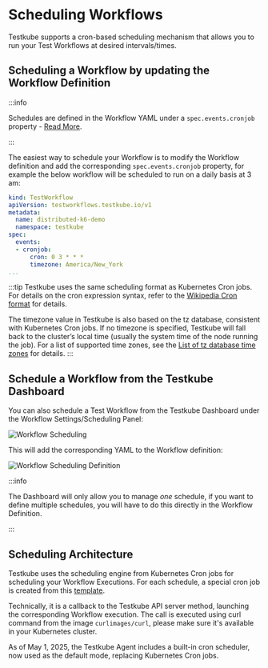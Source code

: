 # Scheduling Workflows

Testkube supports a cron-based scheduling mechanism that allows you to run your Test Workflows at desired intervals/times.

## Scheduling a Workflow by updating the Workflow Definition

:::info

Schedules are defined in the Workflow YAML under a `spec.events.cronjob` property - [Read More](/articles/test-workflows#events-and-scheduling).

:::

The easiest way to schedule your Workflow is to modify the Workflow definition and add the corresponding
`spec.events.cronjob` property, for example the below workflow will be scheduled to run on a daily basis at 3 am:

```yaml
kind: TestWorkflow
apiVersion: testworkflows.testkube.io/v1
metadata:
  name: distributed-k6-demo
  namespace: testkube
spec:
  events:
  - cronjob:
      cron: 0 3 * * *
      timezone: America/New_York
...
```

:::tip
Testkube uses the same scheduling format as Kubernetes Cron jobs. For details on the cron expression syntax, 
refer to the [Wikipedia Cron format](https://en.wikipedia.org/wiki/Cron) for details.

The timezone value in Testkube is also based on the tz database, consistent with Kubernetes Cron jobs. 
If no timezone is specified, Testkube will fall back to the cluster’s local time (usually the system time of the node running the job).
For a list of supported time zones, see the [List of tz database time zones](https://en.wikipedia.org/wiki/List_of_tz_database_time_zones) for details.
:::

## Schedule a Workflow from the Testkube Dashboard

You can also schedule a Test Workflow from the Testkube Dashboard under the Workflow Settings/Scheduling Panel:

![Workflow Scheduling](images/workflow-scheduling.png)

This will add the corresponding YAML to the Workflow definition:

![Workflow Scheduling Definition](images/workflow-scheduling-definition.png)

:::info

The Dashboard will only allow you to manage _one_ schedule, if you want to define multiple schedules, you will have
to do this directly in the Workflow Definition.

:::

## Scheduling Architecture

Testkube uses the scheduling engine from Kubernetes Cron jobs for scheduling your Workflow Executions.
For each schedule, a special cron job is created from this [template](https://github.com/kubeshop/helm-charts/tree/main/charts/testkube-operator/cronjob-template.yml).

Technically, it is a callback to the Testkube API server method, launching the corresponding Workflow execution.
The call is executed using curl command from the image `curlimages/curl`, please make sure it's available in your Kubernetes cluster.

As of May 1, 2025, the Testkube Agent includes a built-in cron scheduler, now used as the default mode, replacing Kubernetes Cron jobs.
